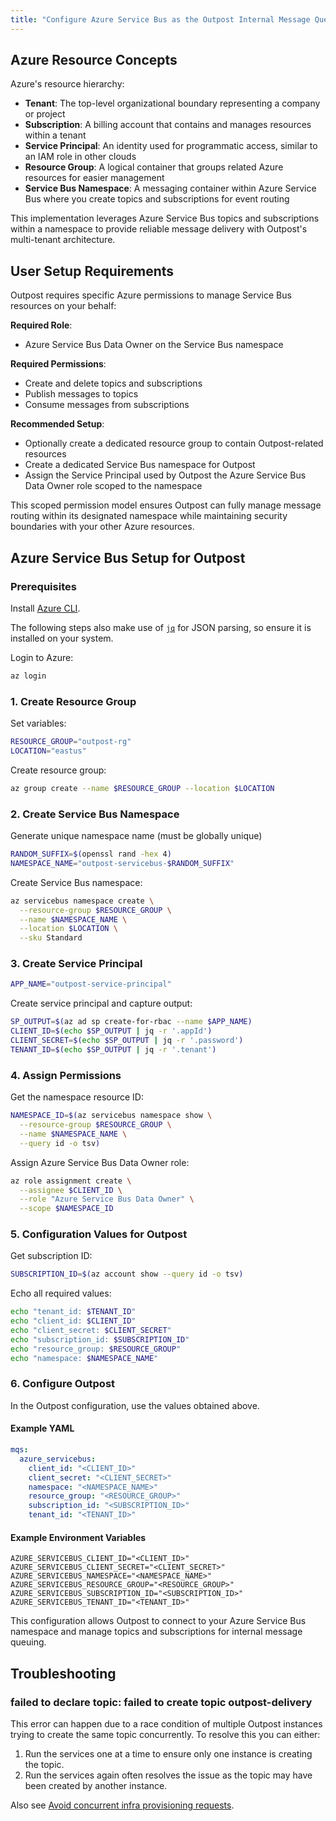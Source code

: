 ```yaml
---
title: "Configure Azure Service Bus as the Outpost Internal Message Queue"
---
```


## Azure Resource Concepts

Azure's resource hierarchy:

- **Tenant**: The top-level organizational boundary representing a company or project
- **Subscription**: A billing account that contains and manages resources within a tenant
- **Service Principal**: An identity used for programmatic access, similar to an IAM role in other clouds
- **Resource Group**: A logical container that groups related Azure resources for easier management
- **Service Bus Namespace**: A messaging container within Azure Service Bus where you create topics and subscriptions for event routing

This implementation leverages Azure Service Bus topics and subscriptions within a namespace to provide reliable message delivery with Outpost's multi-tenant architecture.

## User Setup Requirements

Outpost requires specific Azure permissions to manage Service Bus resources on your behalf:

**Required Role**:

- Azure Service Bus Data Owner on the Service Bus namespace

**Required Permissions**:

- Create and delete topics and subscriptions
- Publish messages to topics
- Consume messages from subscriptions

**Recommended Setup**:

- Optionally create a dedicated resource group to contain Outpost-related resources
- Create a dedicated Service Bus namespace for Outpost
- Assign the Service Principal used by Outpost the Azure Service Bus Data Owner role scoped to the namespace

This scoped permission model ensures Outpost can fully manage message routing within its designated namespace while maintaining security boundaries with your other Azure resources.

## Azure Service Bus Setup for Outpost

### Prerequisites

Install [Azure CLI](https://docs.microsoft.com/en-us/cli/azure/install-azure-cli).

The following steps also make use of [`jq`](https://jqlang.org/) for JSON parsing, so ensure it is installed on your system.

Login to Azure:

```bash
az login
```

### 1. Create Resource Group

Set variables:

```bash
RESOURCE_GROUP="outpost-rg"
LOCATION="eastus"
```

Create resource group:

```bash
az group create --name $RESOURCE_GROUP --location $LOCATION
```

### 2. Create Service Bus Namespace

Generate unique namespace name (must be globally unique)

```bash
RANDOM_SUFFIX=$(openssl rand -hex 4)
NAMESPACE_NAME="outpost-servicebus-$RANDOM_SUFFIX"
```

Create Service Bus namespace:

```bash
az servicebus namespace create \
  --resource-group $RESOURCE_GROUP \
  --name $NAMESPACE_NAME \
  --location $LOCATION \
  --sku Standard
```

### 3. Create Service Principal

```bash
APP_NAME="outpost-service-principal"
```

Create service principal and capture output:

```bash
SP_OUTPUT=$(az ad sp create-for-rbac --name $APP_NAME)
CLIENT_ID=$(echo $SP_OUTPUT | jq -r '.appId')
CLIENT_SECRET=$(echo $SP_OUTPUT | jq -r '.password')
TENANT_ID=$(echo $SP_OUTPUT | jq -r '.tenant')
```

### 4. Assign Permissions

Get the namespace resource ID:

```bash
NAMESPACE_ID=$(az servicebus namespace show \
  --resource-group $RESOURCE_GROUP \
  --name $NAMESPACE_NAME \
  --query id -o tsv)
```

Assign Azure Service Bus Data Owner role:

```bash
az role assignment create \
  --assignee $CLIENT_ID \
  --role "Azure Service Bus Data Owner" \
  --scope $NAMESPACE_ID
```

### 5. Configuration Values for Outpost

Get subscription ID:

```bash
SUBSCRIPTION_ID=$(az account show --query id -o tsv)
```

Echo all required values:

```bash
echo "tenant_id: $TENANT_ID"
echo "client_id: $CLIENT_ID"
echo "client_secret: $CLIENT_SECRET"
echo "subscription_id: $SUBSCRIPTION_ID"
echo "resource_group: $RESOURCE_GROUP"
echo "namespace: $NAMESPACE_NAME"
```

### 6. Configure Outpost

In the Outpost configuration, use the values obtained above.

#### Example YAML

```yaml
mqs:
  azure_servicebus:
    client_id: "<CLIENT_ID>"
    client_secret: "<CLIENT_SECRET>"
    namespace: "<NAMESPACE_NAME>"
    resource_group: "<RESOURCE_GROUP>"
    subscription_id: "<SUBSCRIPTION_ID>"
    tenant_id: "<TENANT_ID>"
```

#### Example Environment Variables

```
AZURE_SERVICEBUS_CLIENT_ID="<CLIENT_ID>"
AZURE_SERVICEBUS_CLIENT_SECRET="<CLIENT_SECRET>"
AZURE_SERVICEBUS_NAMESPACE="<NAMESPACE_NAME>"
AZURE_SERVICEBUS_RESOURCE_GROUP="<RESOURCE_GROUP>"
AZURE_SERVICEBUS_SUBSCRIPTION_ID="<SUBSCRIPTION_ID>"
AZURE_SERVICEBUS_TENANT_ID="<TENANT_ID>"
```

This configuration allows Outpost to connect to your Azure Service Bus namespace and manage topics and subscriptions for internal message queuing.

## Troubleshooting

### failed to declare topic: failed to create topic outpost-delivery

This error can happen due to a race condition of multiple Outpost instances trying to create the same topic concurrently. To resolve this you can either:

1. Run the services one at a time to ensure only one instance is creating the topic.
2. Run the services again often resolves the issue as the topic may have been created by another instance.

Also see [Avoid concurrent infra provisioning requests](https://github.com/hookdeck/outpost/issues/427).
